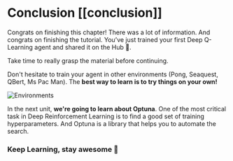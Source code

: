 # Conclusion [[conclusion]]

Congrats on finishing this chapter! There was a lot of information. And congrats on finishing the tutorial. You’ve just trained your first Deep Q-Learning agent and shared it on the Hub 🥳.

Take time to really grasp the material before continuing.

Don't hesitate to train your agent in other environments (Pong, Seaquest, QBert, Ms Pac Man). The **best way to learn is to try things on your own!**

<img src="https://huggingface.co/datasets/huggingface-deep-rl-course/course-images/resolve/main/en/unit4/atari-envs.gif" alt="Environments"/>


In the next unit, **we're going to learn about Optuna**. One of the most critical task in Deep Reinforcement Learning is to find a good set of training hyperparameters. And Optuna is a library that helps you to automate the search.

### Keep Learning, stay awesome 🤗
